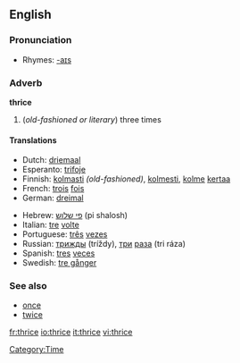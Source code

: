 ==English==

===Pronunciation===
*Rhymes: [[Rhymes:English:-aɪs|-aɪs]]

===Adverb===
'''thrice'''

# (''old-fashioned or literary'') three times

====Translations====
{{top}}
*Dutch: [[driemaal]]
*Esperanto: [[trifoje]]
*Finnish: [[kolmasti]] ''(old-fashioned)'', [[kolmesti]], [[kolme]] [[kerta]]a
*French: [[trois]] [[fois]]
*German: [[dreimal]]
{{mid}}
*Hebrew: [[פי שלוש]] (pi shalosh)
*Italian: [[tre]] [[volta#Italian|volte]]
*Portuguese: [[três]] [[vez#Portuguese|vezes]]
*Russian: [[трижды]] (tríždy), [[три]] [[раз#Russian|раза]] (tri ráza)
*Spanish: [[tres]] [[vez#Spanish|veces]]
*Swedish: [[tre gånger]]
{{bottom}}

===See also===
*[[once]]
*[[twice]]

[[Category:Time]]

[[fr:thrice]]
[[io:thrice]]
[[it:thrice]]
[[vi:thrice]]